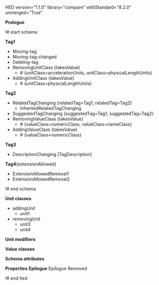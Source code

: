 HED version="1.1.0" library="compare" withStandard="8.2.0" unmerged="True"

'''Prologue'''

!# start schema

'''Tag1'''
* Moving-tag
* Moving-tag-changed
* Deleting-tag
* RemovingUnitClass {takesValue}
** # {unitClass=accelerationUnits, unitClass=physicalLengthUnits}
* AddingUnitClass {takesValue}
** # {unitClass=physicalLengthUnits}


'''Tag2'''
* RelatedTagChanging {relatedTag=Tag1, relatedTag=Tag2}
** InheritedRelatedTagChanging
* SuggestedTagChanging {suggestedTag=Tag1, suggestedTag=Tag2}
* RemovingValueClass {takesValue}
** # {valueClass=numericClass, valueClass=nameClass}
* AddingValueClass {takesValue}
** # {valueClass=numericClass}

'''Tag3'''
* DescriptionChanging [TagDescription]

'''Tag4'''{extensionAllowed}
* ExtensionAllowedRemoval1
* ExtensionAllowedRemoval2

!# end schema

'''Unit classes'''
* addingUnit
** unit1
* removingUnit
** unit3
** unit4
'''Unit modifiers'''

'''Value classes'''

'''Schema attributes'''

'''Properties'''
'''Epilogue'''
Epilogue Removed

!# end hed

